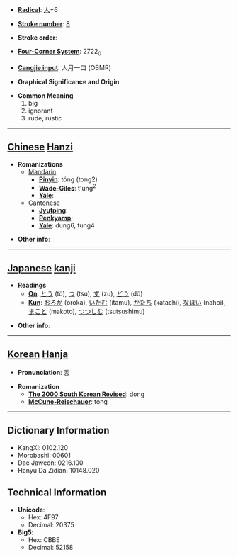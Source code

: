 * '''[[Wiktionary:Chinese radical index| Radical]]''': [[Wiktionary:Chinese radical index 人|人]]+6

* '''[[Wiktionary:Chinese total strokes index|Stroke number]]''': [[Wiktionary:Chinese total strokes index 8|8]]

* '''Stroke order''': 

* '''[[Wiktionary:Chinese four corner index|Four-Corner System]]''': 2722<sub>0</sub>

* '''[[Wiktionary:Chinese Cangjie index|Cangjie input]]''': 人月一口 (OBMR)

* '''Graphical Significance and Origin''': 

* '''Common Meaning'''
*#big
*# ignorant
*# rude, rustic


----

== [[Chinese]] [[Hanzi]] ==

* '''Romanizations'''
** [[Mandarin]]
*** '''[[Pinyin]]''': tóng (tong2)
*** '''[[Wade-Giles]]''': t'ung<sup>2</sup>
*** '''[[Yale]]''': 
**[[Cantonese]]
***'''[[Jyutping]]''':
***'''[[Penkyamp]]''': 
***'''[[Yale]]''': dung6, tung4

* '''Other info''': 

----

== [[Japanese]] [[kanji]] ==

* '''Readings'''
** '''[[On]]''': [[とう]] (tō), [[つ]] (tsu), [[ず]] (zu), [[どう]] (dō)
** '''[[Kun]]''': [[おろか]] (oroka), [[いたむ]] (itamu), [[かたち]] (katachi), [[なほい]] (nahoi), [[まこと]] (makoto), [[つつしむ]] (tsutsushimu)

* '''Other info''':  

----

== [[Korean]] [[Hanja]] ==

* '''Pronunciation''': 동

* '''Romanization'''
** '''[[The 2000 South Korean Revised Romanization|The 2000 South Korean Revised]]''': dong
** '''[[McCune-Reischauer]]''': tong

----

== Dictionary Information ==

* KangXi: 0102.120
* Morobashi: 00601
* Dae Jaweon: 0216.100
* Hanyu Da Zidian: 10148.020

== Technical Information ==

* '''Unicode''':
** Hex: 4F97
** Decimal: 20375
* '''Big5''':
** Hex: CBBE
** Decimal: 52158